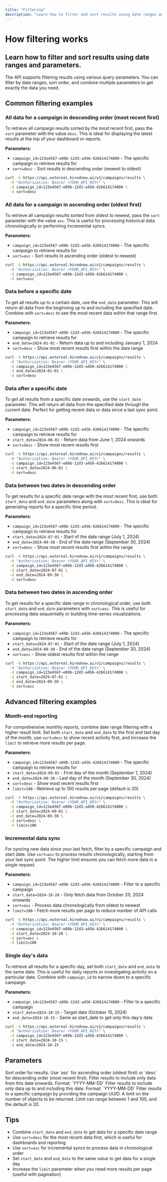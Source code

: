 ```yaml
---
title: "Filtering"
description: "Learn how to filter and sort results using date ranges and parameters"
---
```


# How filtering works

## Learn how to filter and sort results using date ranges and parameters.

The API supports filtering results using various query parameters. You can filter by date ranges, sort order, and combine multiple parameters to get exactly the data you need.

## Common filtering examples

### All data for a campaign in descending order (most recent first)

To retrieve all campaign results sorted by the most recent first, pass the `sort` parameter with the value `desc`. This is ideal for displaying the latest results at the top of your dashboard or reports.

**Parameters:**

- `campaign_id=123e4567-e89b-12d3-a456-426614174000` - The specific campaign to retrieve results for
- `sort=desc` - Sort results in descending order (newest to oldest)

<CodeGroup>

```bash cURL
curl -G https://api.external.hirednow.ai/v1/campaigns/results \
  -H "Authorization: Bearer <YOUR_API_KEY>" \
  -d campaign_id=123e4567-e89b-12d3-a456-426614174000 \
  -d sort=desc
```

</CodeGroup>

### All data for a campaign in ascending order (oldest first)

To retrieve all campaign results sorted from oldest to newest, pass the `sort` parameter with the value `asc`. This is useful for processing historical data chronologically or performing incremental syncs.

**Parameters:**

- `campaign_id=123e4567-e89b-12d3-a456-426614174000` - The specific campaign to retrieve results for
- `sort=asc` - Sort results in ascending order (oldest to newest)

<CodeGroup>

```bash cURL
curl -G https://api.external.hirednow.ai/v1/campaigns/results \
  -H "Authorization: Bearer <YOUR_API_KEY>" \
  -d campaign_id=123e4567-e89b-12d3-a456-426614174000 \
  -d sort=asc
```

</CodeGroup>

### Data before a specific date

To get all results up to a certain date, use the `end_date` parameter. This will return all data from the beginning up to and including the specified date. Combine with `sort=desc` to see the most recent data within that range first.

**Parameters:**

- `campaign_id=123e4567-e89b-12d3-a456-426614174000` - The specific campaign to retrieve results for
- `end_date=2024-01-01` - Return data up to and including January 1, 2024
- `sort=desc` - Show most recent results first within the date range

<CodeGroup>

```bash cURL
curl -G https://api.external.hirednow.ai/v1/campaigns/results \
  -H "Authorization: Bearer <YOUR_API_KEY>" \
  -d campaign_id=123e4567-e89b-12d3-a456-426614174000 \
  -d end_date=2024-01-01 \
  -d sort=desc
```

</CodeGroup>

### Data after a specific date

To get all results from a specific date onwards, use the `start_date` parameter. This will return all data from the specified date through the current date. Perfect for getting recent data or data since a last sync point.

**Parameters:**

- `campaign_id=123e4567-e89b-12d3-a456-426614174000` - The specific campaign to retrieve results for
- `start_date=2024-06-01` - Return data from June 1, 2024 onwards
- `sort=desc` - Show most recent results first

<CodeGroup>

```bash cURL
curl -G https://api.external.hirednow.ai/v1/campaigns/results \
  -H "Authorization: Bearer <YOUR_API_KEY>" \
  -d campaign_id=123e4567-e89b-12d3-a456-426614174000 \
  -d start_date=2024-06-01 \
  -d sort=desc
```

</CodeGroup>

### Data between two dates in descending order

To get results for a specific date range with the most recent first, use both `start_date` and `end_date` parameters along with `sort=desc`. This is ideal for generating reports for a specific time period.

**Parameters:**

- `campaign_id=123e4567-e89b-12d3-a456-426614174000` - The specific campaign to retrieve results for
- `start_date=2024-07-01` - Start of the date range (July 1, 2024)
- `end_date=2024-09-30` - End of the date range (September 30, 2024)
- `sort=desc` - Show most recent results first within the range

<CodeGroup>

```bash cURL
curl -G https://api.external.hirednow.ai/v1/campaigns/results \
  -H "Authorization: Bearer <YOUR_API_KEY>" \
  -d campaign_id=123e4567-e89b-12d3-a456-426614174000 \
  -d start_date=2024-07-01 \
  -d end_date=2024-09-30 \
  -d sort=desc
```

</CodeGroup>

### Data between two dates in ascending order

To get results for a specific date range in chronological order, use both `start_date` and `end_date` parameters with `sort=asc`. This is useful for processing data sequentially or building time-series visualizations.

**Parameters:**

- `campaign_id=123e4567-e89b-12d3-a456-426614174000` - The specific campaign to retrieve results for
- `start_date=2024-07-01` - Start of the date range (July 1, 2024)
- `end_date=2024-09-30` - End of the date range (September 30, 2024)
- `sort=asc` - Show oldest results first within the range

<CodeGroup>

```bash cURL
curl -G https://api.external.hirednow.ai/v1/campaigns/results \
  -H "Authorization: Bearer <YOUR_API_KEY>" \
  -d campaign_id=123e4567-e89b-12d3-a456-426614174000 \
  -d start_date=2024-07-01 \
  -d end_date=2024-09-30 \
  -d sort=asc
```

</CodeGroup>

## Advanced filtering examples

### Month-end reporting

For comprehensive monthly reports, combine date range filtering with a higher result limit. Set both `start_date` and `end_date` to the first and last day of the month, use `sort=desc` to show recent activity first, and increase the `limit` to retrieve more results per page.

**Parameters:**

- `campaign_id=123e4567-e89b-12d3-a456-426614174000` - The specific campaign to retrieve results for
- `start_date=2024-09-01` - First day of the month (September 1, 2024)
- `end_date=2024-09-30` - Last day of the month (September 30, 2024)
- `sort=desc` - Show most recent results first
- `limit=100` - Retrieve up to 100 results per page (default is 20)

<CodeGroup>

```bash cURL
curl -G https://api.external.hirednow.ai/v1/campaigns/results \
  -H "Authorization: Bearer <YOUR_API_KEY>" \
  -d campaign_id=123e4567-e89b-12d3-a456-426614174000 \
  -d start_date=2024-09-01 \
  -d end_date=2024-09-30 \
  -d sort=desc \
  -d limit=100
```

</CodeGroup>

### Incremental data sync

For syncing new data since your last fetch, filter by a specific campaign and start date. Use `sort=asc` to process results chronologically, starting from your last sync point. The higher limit ensures you can fetch more data in a single request.

**Parameters:**

- `campaign_id=123e4567-e89b-12d3-a456-426614174000` - Filter to a specific campaign
- `start_date=2024-10-20` - Only fetch data from October 20, 2024 onwards
- `sort=asc` - Process data chronologically from oldest to newest
- `limit=100` - Fetch more results per page to reduce number of API calls

<CodeGroup>

```bash cURL
curl -G https://api.external.hirednow.ai/v1/campaigns/results \
  -H "Authorization: Bearer <YOUR_API_KEY>" \
  -d campaign_id=123e4567-e89b-12d3-a456-426614174000 \
  -d start_date=2024-10-20 \
  -d sort=asc \
  -d limit=100
```

</CodeGroup>

### Single day's data

To retrieve all results for a specific day, set both `start_date` and `end_date` to the same date. This is useful for daily reports or investigating activity on a particular date. Combine with `campaign_id` to narrow down to a specific campaign.

**Parameters:**

- `campaign_id=123e4567-e89b-12d3-a456-426614174000` - Filter to a specific campaign
- `start_date=2024-10-15` - Target date (October 15, 2024)
- `end_date=2024-10-15` - Same as start_date to get only this day's data

<CodeGroup>

```bash cURL
curl -G https://api.external.hirednow.ai/v1/campaigns/results \
  -H "Authorization: Bearer <YOUR_API_KEY>" \
  -d campaign_id=123e4567-e89b-12d3-a456-426614174000 \
  -d start_date=2024-10-15 \
  -d end_date=2024-10-15
```

</CodeGroup>

## Parameters

<ParamField query="sort" type="string" default="asc">
  Sort order for results. Use `asc` for ascending order (oldest first) or `desc`
  for descending order (most recent first).
</ParamField>

<ParamField query="start_date" type="string">
  Filter results to include only data from this date onwards. Format:
  `YYYY-MM-DD`
</ParamField>

<ParamField query="end_date" type="string">
  Filter results to include only data up to and including this date. Format:
  `YYYY-MM-DD`
</ParamField>

<ParamField query="campaign_id" type="string">
  Filter results to a specific campaign by providing the campaign UUID.
</ParamField>

<ParamField query="limit" type="integer" default="10">
  A limit on the number of objects to be returned. Limit can range between 1 and
  100, and the default is 20.
</ParamField>

## Tips

- Combine `start_date` and `end_date` to get data for a specific date range
- Use `sort=desc` for the most recent data first, which is useful for dashboards and reporting
- Use `sort=asc` for incremental syncs to process data in chronological order
- Set `start_date` and `end_date` to the same value to get data for a single day
- Increase the `limit` parameter when you need more results per page (useful with pagination)
